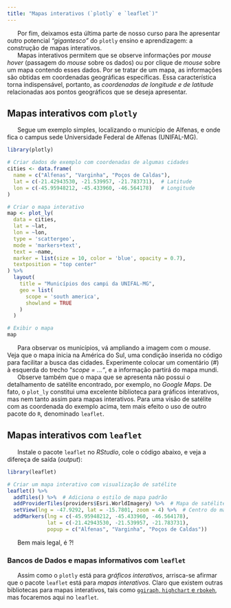 ```yaml
---
title: "Mapas interativos (`plotly` e `leaflet`)"
---
```


|       Por fim, deixamos esta última parte de nosso curso para lhe apresentar outro potencial *"gigantesco"* do `plotly` ensino e aprendizagem: a construção de mapas interativos. 

|       Mapas interativos permitem que se observe informações por *mouse hover* (passagem do *mouse* sobre os dados) ou por clique de *mouse* sobre um mapa contendo esses dados. Por se tratar de um mapa, as informações são obtidas em coordenadas geográficas específicas. Essa característica torna indispensável, portanto, as *coordenadas de longitude e de latitude* relacionadas aos pontos geográficos que se deseja apresentar.


## Mapas interativos com `plotly`

|       Segue um exemplo simples, localizando o município de Alfenas, e onde fica o campus sede Universidade Federal de Alfenas (UNIFAL-MG).

```r
library(plotly)

# Criar dados de exemplo com coordenadas de algumas cidades
cities <- data.frame(
  name = c("Alfenas", "Varginha", "Poços de Caldas"),
  lat = c(-21.42943530, -21.539957, -21.783731),  # Latitude
  lon = c(-45.95948212, -45.433960, -46.564178)   # Longitude
)

# Criar o mapa interativo
map <- plot_ly(
  data = cities,
  lat = ~lat,
  lon = ~lon,
  type = 'scattergeo',
  mode = 'markers+text',
  text = ~name,
  marker = list(size = 10, color = 'blue', opacity = 0.7),
  textposition = "top center"
) %>%
  layout(
    title = "Municípios dos campi da UNIFAL-MG",
    geo = list(
      scope = 'south america',
      showland = TRUE
    )
  )

# Exibir o mapa
map
```


|       Para observar os municípios, vá ampliando a imagem com o *mouse*. Veja que o mapa inicia na América do Sul, uma condição inserida no código para facilitar a busca das cidades. Experimente colocar um comentário (*#*) à esquerda do trecho "*scope = ..."*, e a informação partirá do mapa mundi.

|       Observe também que o mapa que se apresenta não possui o detalhamento de satélite encontrado, por exemplo, no *Google Maps*. De fato, o `plot_ly` constitui uma excelente biblioteca para gráficos interativos, mas nem tanto assim para mapas interativos. Para uma visão de satélite com as coordenada do exemplo acima, tem mais efeito o uso de outro pacote do `R`,  denominado `leaflet`. 

## Mapas interativos com `leaflet`

|       Instale o pacote `leaflet` no *RStudio*, cole o código abaixo, e veja a difereça de saída (*output*):

```r
library(leaflet)

# Criar um mapa interativo com visualização de satélite
leaflet() %>%
  addTiles() %>%  # Adiciona o estilo de mapa padrão
  addProviderTiles(providers$Esri.WorldImagery) %>%  # Mapa de satélite
  setView(lng = -47.9292, lat = -15.7801, zoom = 4) %>%  # Centro do mapa e nível de zoom
  addMarkers(lng = c(-45.95948212, -45.433960, -46.564178),
             lat = c(-21.42943530, -21.539957, -21.783731),
             popup = c("Alfenas", "Varginha", "Poços de Caldas"))
```

|       Bem mais legal, é ?!


### Bancos de Dados e mapas informativos com `leaflet`

|       Assim como o `plotly` está para *gráficos interativos*, arrisca-se afirmar que o pacote `leaflet` está para *mapas interativos*. Claro que existem outras bibliotecas para mapas interativos, tais como [`ggiraph`, `highchart` e `rbokeh`](https://bhaskarvk.github.io/user2017.geodataviz/notebooks/03-Interactive-Maps.nb.html), mas focaremos aqui no `leaflet`.


